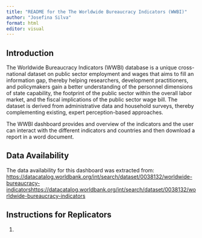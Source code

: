 ```yaml
---
title: "README for the The Worldwide Bureaucracy Indicators (WWBI)"
author: "Josefina Silva"
format: html
editor: visual
---
```


## Introduction

The Worldwide Bureaucracy Indicators (WWBI) database is a unique cross-national dataset on public sector employment and wages that aims to fill an information gap, thereby helping researchers, development practitioners, and policymakers gain a better understanding of the personnel dimensions of state capability, the footprint of the public sector within the overall labor market, and the fiscal implications of the public sector wage bill. The dataset is derived from administrative data and household surveys, thereby complementing existing, expert perception-based approaches.

The WWBI dashboard provides and overview of the indicators and the user can interact with the different indicators and countries and then download a report in a word document.

## Data Availability

The data availability for this dashboard was extracted from: [https://datacatalog.worldbank.org/int/search/dataset/0038132/worldwide-bureaucracy-indicatorshttps://datacatalog.worldbank.org/int/search/dataset/0038132/worldwide-bureaucracy-indicators](https://datacatalog.worldbank.org/int/search/dataset/0038132/worldwide-bureaucracy-indicators "WWBI database")

## Instructions for Replicators

1.  
